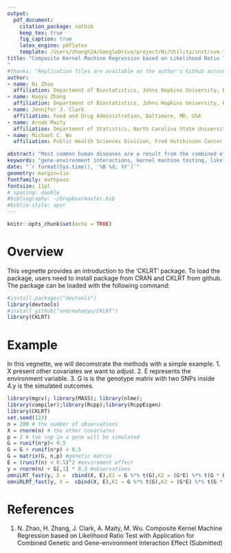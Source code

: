 ```yaml
---
output: 
  pdf_document:
    citation_package: natbib
    keep_tex: true
    fig_caption: true
    latex_engine: pdflatex
    template: /Users/zhangh24/GoogleDrive/project/Ni/Utility/inst/svm.tex
title: "Composite Kernel Machine Regression based on Likelihood Ratio Test with Application for Combined Genetic and Gene-environment Interaction Effect
"
#thanks: "Replication files are available on the author's Github account..."
author:
- name: Ni Zhao
  affiliation: Department of Biostatistics, Johns Hopkins University, Baltimore, MD, USA
- name: Haoyu Zhang
  affiliation: Department of Biostatistics, Johns Hopkins University, Baltimore, MD, USA
- name: Jennifer J. Clark
  affiliation: Food and Drug Administration, Baltimore, MD, USA
- name: Arnab Maity
  affiliation: Department of Statistics, North Carolina State University, Raleigh, NC,USA
- name: Michael C. Wu
  affiliation: Public Health Sciences Division, Fred Hutchinson Cancer Research Center, Seattle, WA, USA

abstract: "Most common human diseases are a result from the combined effect of genes, the environmental factors and their interactions such that including gene-environment (GE) interactions can improve power in gene mapping studies. The standard strategy is to test the SNPs, one-by-one, using a regression model that includes both the SNP effect and the GE interaction. However, the SNP-by-SNP approach has serious limitations, such as the inability to model epistatic SNP effects, biased estimation and reduced power. Thus, in this paper, we develop a kernel machine regression framework to model the overall genetic effect of a SNP-set, considering the possible GE interaction. Specifically, we use a composite kernel to specify the overall genetic effect via a nonparametric function and we model additional covariates parametrically within the regression framework. The composite kernel is constructed as a weighted average of two kernels, one corresponding to the genetic main effect and one corresponding to the GE interaction effect. We propose a likelihood ratio test (LRT) and a restricted likelihood ratio test (RLRT) for statistical significance. We derive a Monte Carlo approach for the finite sample distributions of LRT and RLRT statistics. Extensive simulations and real data analysis show that our proposed method has correct type I error and can have higher power than score-based approaches under many situations."
keywords: "gene-environment interactions, kernel machine testing, likelihood ratio test, multiple variance compo- nents, spectral decomposition, unidentifiable conditions"
date: "`r format(Sys.time(), '%B %d, %Y')`"
geometry: margin=1in
fontfamily: mathpazo
fontsize: 11pt
# spacing: double
#bibliography: ~/Dropbox/master.bib
#biblio-style: apsr
---
```


```r
knitr::opts_chunk$set(echo = TRUE)
```
# Overview
This vegnette provides an introduction to the 'CKLRT' package. To load the package, users need to install package from CRAN and CKLRT from github. The package can be loaded with the following command:
```r
#install.packages("devtools")  
library(devtools)  
#install_github("andrewhaoyu/CKLRT")
library(CKLRT)
```

# Example
In this vegnette, we will decomstrate the methods with a simple example. 1. X present other covariates we want to adjust. 2. E represents the environment variable. 3. G is is the genotype matrix with two SNPs inside 4.y is the simulated outcomes.  
```r
library(mgcv); library(MASS); library(nlme);
library(compiler);library(Rcpp);library(RcppEigen)
library(CKLRT)
set.seed(123)
n = 200 # the number of observations
X = rnorm(n) # the other covariates
p = 2 # two snp in a gene will be simulated
G = runif(n*p)< 0.5
G = G + runif(n*p) < 0.5
G = matrix(G, n,p) #genetic matrix
E = (runif(n) < 0.5)^2 #enviroment effect
y = rnorm(n) + G[,1] * 0.3 #observations
omniLRT_fast(y, X =  cbind(X, E),K1 = G %*% t(G),K2 = (G*E) %*% t(G * E))
omniRLRT_fast(y, X =  cbind(X, E),K1 = G %*% t(G),K2 = (G*E) %*% t(G * E))
```
# References
1. N. Zhao, H. Zhang, J. Clark, A. Maity, M. Wu. Composite Kernel Machine Regression based on Likelihood Ratio Test with Application for Combined Genetic and Gene-environment Interaction Effect (Submitted)


